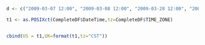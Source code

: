 ```r
d <- c("2009-03-07 12:00", "2009-03-08 12:00", "2009-03-28 12:00", "2009-03-29 12:00", "2009-10-24 12:00", "2009-10-25 12:00", "2009-10-31 12:00", "2009-11-01 12:00")

t1 <- as.POSIXct(CompleteDF$DateTime,tz=CompleteDF$TIME_ZONE)


cbind(US = t1,UK=format(t1,tz="CST"))



```

